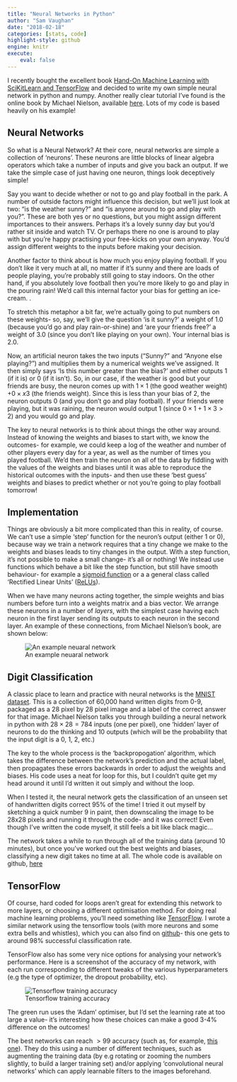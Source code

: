 ```yaml
---
title: "Neural Networks in Python"
author: "Sam Vaughan"
date: "2018-02-18"
categories: [stats, code]
highlight-style: github
engine: knitr
execute:
    eval: false
---
```


I recently bought the excellent book [Hand-On Machine Learning with SciKitLearn and TensorFlow](https://www.oreilly.com/library/view/hands-on-machine-learning/9781492032632/) and decided to write my own simple neural network in python and numpy. Another really clear tutorial I've found is the online book by Michael Nielson, available [here](http://neuralnetworksanddeeplearning.com/). Lots of my code is based heavily on his example!

## Neural Networks

So what is a Neural Network? At their core, neural networks are simple a collection of 'neurons'. These neurons are little blocks of linear algebra operators which take a number of inputs and give you back an output. If we take the simple case of just having one neuron, things look deceptively simple!

Say you want to decide whether or not to go and play football in the park. A number of outside factors might influence this decision, but we'll just look at two: "is the weather sunny?" and "is anyone around to go and play with you?". These are both yes or no questions, but you might assign different importances to their answers. Perhaps it's a lovely sunny day but you'd rather sit inside and watch TV. Or perhaps there no one is around to play with but you're happy practising your free-kicks on your own anyway. You'd assign different weights to the inputs before making your decision.

Another factor to think about is how much you enjoy playing football. If you don't like it very much at all, no matter if it's sunny and there are loads of people playing, you're probably still going to stay indoors. On the other hand, if you absolutely love football then you're more likely to go and play in the pouring rain! We'd call this internal factor your bias for getting an ice-cream. .

To stretch this metaphor a bit far, we're actually going to put numbers on these weights- so, say, we'll give the question 'is it sunny?' a weight of $1.0$ (because you'd go and play rain-or-shine) and 'are your friends free?' a weight of $3.0$ (since you don't like playing on your own). Your internal bias is $2.0$.

Now, an artificial neuron takes the two inputs ("Sunny?" and "Anyone else playing?") and multiplies them by a numerical weights we've assigned. It then simply says 'Is this number greater than the bias?' and either outputs $1$ (if it is) or $0$ (if it isn't). So, in our case, if the weather is good but your friends are busy, the neuron comes up with $1 \times 1$ (the good weather weight) $+ 0 \times x 3$ (the friends weight). Since this is less than your bias of $2$, the neuron outputs $0$ (and you don't go and play football). If your friends were playing, but it was raining, the neuron would output $1$ (since $0\times1 +1\times3 >2$) and you would go and play.

The key to neural networks is to think about things the other way around. Instead of knowing the weights and biases to start with, we know the outcomes- for example, we could keep a log of the weather and number of other players every day for a year, as well as the number of times you played football. We'd then train the neuron on all of the data by fiddling with the values of the weights and biases until it was able to reproduce the historical outcomes with the inputs- and then use these 'best guess' weights and biases to predict whether or not you're going to play football tomorrow!


## Implementation

Things are obviously a bit more complicated than this in reality, of course. We can't use a simple 'step' function for the neuron's output (either $1$ or $0$), because way we train a network requires that a tiny change we make to the weights and biases leads to tiny changes in the output. With a step function, it's not possible to make a small change- it's all or nothing! We instead use functions which behave a bit like the step function, but still have smooth behaviour- for example a [sigmoid function](https://en.wikipedia.org/wiki/Sigmoid_function) or a a general class called 'Rectified Linear Units' ([ReLUs](https://en.wikipedia.org/wiki/Rectifier_neural_networks)).

When we have many neurons acting together, the simple weights and bias numbers before turn into a weights matrix and a bias vector. We arrange these neurons in a number of _layers_, with the simplest case having each neuron in the first layer sending its outputs to each neuron in the second layer. An example of these connections, from Michael Nielson's book, are shown below:

![An example neuaral network](Images/neural_network_example.png)

## Digit Classification

A classic place to learn and practice with neural networks is the [MNIST dataset](http://yann.lecun.com/exdb/mnist/). This is a collection of 60,000 hand written digits from 0-9, packaged as a 28 pixel by 28 pixel image and a label of the correct answer for that image. Michael Nielson talks you through building a neural network in python with $28\times28=784$ inputs (one per pixel), one 'hidden' layer of neurons to do the thinking and 10 outputs (which will be the probability that the input digit is a 0, 1, 2, etc.)

The key to the whole process is the 'backpropogation' algorithm, which takes the difference between the network's prediction and the actual label, then propagates these errors backwards in order to adjust the weights and biases. His code uses a neat for loop for this, but I couldn't quite get my head around it until I'd written it out simply and without the loop.

When I tested it, the neural network gets the classification of an unseen set of handwritten digits correct 95% of the time! I tried it out myself by sketching a quick number 9 in paint, then downscaling the image to be 28x28 pixels and running it through the code- and it was correct! Even though I've written the code myself, it still feels a bit like black magic...

The network takes a while to run through all of the training data (around 10 minutes), but once you've worked out the best weights and biases, classifying a new digit takes no time at all. The whole code is available on github, [here](https://github.com/samvaughan/MachineLearning_MNIST)

## TensorFlow

Of course, hard coded for loops aren't great for extending this network to more layers, or choosing a different optimisation method. For doing real machine learning problems, you'll need something like [TensorFlow](https://www.tensorflow.org/). I wrote a similar network using the tensorflow tools (with more neurons and some extra bells and whistles), which you can also find on [github](https://github.com/samvaughan/MachineLearning_MNIST)- this one gets to around 98% successful classification rate. 

TensorFlow also has some very nice options for analysing your network's performance. Here is a screenshot of the accuracy of my network, with each run corresponding to different tweaks of the various hyperparameters (e.g the type of optimizer, the dropout probability, etc).

![Tensorflow training accuracy](Images/neural_net_accuracy.png)

The green run uses the 'Adam' optimiser, but I'd set the learning rate at too large a value- it's interesting how these choices can make a good 3-4% difference on the outcomes!

The best networks can reach $>99%$ accuracy (such as, for example, [this one](https://www.kaggle.com/yassineghouzam/introduction-to-cnn-keras-0-997-top-6)). They do this using a number of different techniques, such as augmenting the training data (by e.g rotating or zooming the numbers slightly, to build a larger training set) and/or applying 'convolutional neural networks' which can apply learnable filters to the images beforehand.